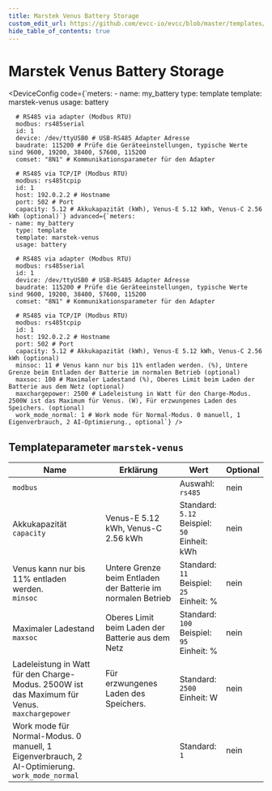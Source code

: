 ```yaml
---
title: Marstek Venus Battery Storage
custom_edit_url: https://github.com/evcc-io/evcc/blob/master/templates/definition/meter/marstek-venus.yaml
hide_table_of_contents: true
---
```



# Marstek Venus Battery Storage

<DeviceFeatures features="battery-control" />

<DeviceConfig code={`meters:
    - name: my_battery
      type: template
      template: marstek-venus
      usage: battery
      
      # RS485 via adapter (Modbus RTU)
      modbus: rs485serial
      id: 1
      device: /dev/ttyUSB0 # USB-RS485 Adapter Adresse
      baudrate: 115200 # Prüfe die Geräteeinstellungen, typische Werte sind 9600, 19200, 38400, 57600, 115200
      comset: "8N1" # Kommunikationsparameter für den Adapter
      
      # RS485 via TCP/IP (Modbus RTU)
      modbus: rs485tcpip
      id: 1
      host: 192.0.2.2 # Hostname
      port: 502 # Port
      capacity: 5.12 # Akkukapazität (kWh), Venus-E 5.12 kWh, Venus-C 2.56 kWh (optional)`} advanced={`meters:
    - name: my_battery
      type: template
      template: marstek-venus
      usage: battery
      
      # RS485 via adapter (Modbus RTU)
      modbus: rs485serial
      id: 1
      device: /dev/ttyUSB0 # USB-RS485 Adapter Adresse
      baudrate: 115200 # Prüfe die Geräteeinstellungen, typische Werte sind 9600, 19200, 38400, 57600, 115200
      comset: "8N1" # Kommunikationsparameter für den Adapter
      
      # RS485 via TCP/IP (Modbus RTU)
      modbus: rs485tcpip
      id: 1
      host: 192.0.2.2 # Hostname
      port: 502 # Port
      capacity: 5.12 # Akkukapazität (kWh), Venus-E 5.12 kWh, Venus-C 2.56 kWh (optional)
      minsoc: 11 # Venus kann nur bis 11% entladen werden. (%), Untere Grenze beim Entladen der Batterie im normalen Betrieb (optional)
      maxsoc: 100 # Maximaler Ladestand (%), Oberes Limit beim Laden der Batterie aus dem Netz (optional)
      maxchargepower: 2500 # Ladeleistung in Watt für den Charge-Modus. 2500W ist das Maximum für Venus. (W), Für erzwungenes Laden des Speichers. (optional)
      work_mode_normal: 1 # Work mode für Normal-Modus. 0 manuell, 1 Eigenverbrauch, 2 AI-Optimierung., optional`} />

## Templateparameter `marstek-venus`

| Name | Erklärung | Wert | Optional |
|-----------|-----------|------|----------|
| `modbus` |  | Auswahl: `rs485` | nein |
| Akkukapazität<br/>`capacity` | Venus-E 5.12 kWh, Venus-C 2.56 kWh | Standard: `5.12`<br/>Beispiel: `50`<br/>Einheit: kWh | nein |
| Venus kann nur bis 11% entladen werden.<br/>`minsoc` | Untere Grenze beim Entladen der Batterie im normalen Betrieb | Standard: `11`<br/>Beispiel: `25`<br/>Einheit: % | nein |
| Maximaler Ladestand<br/>`maxsoc` | Oberes Limit beim Laden der Batterie aus dem Netz | Standard: `100`<br/>Beispiel: `95`<br/>Einheit: % | nein |
| Ladeleistung in Watt für den Charge-Modus. 2500W ist das Maximum für Venus.<br/>`maxchargepower` | Für erzwungenes Laden des Speichers. | Standard: `2500`<br/>Einheit: W | nein |
| Work mode für Normal-Modus. 0 manuell, 1 Eigenverbrauch, 2 AI-Optimierung.<br/>`work_mode_normal` |  | Standard: `1` | nein |

